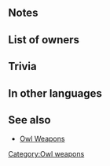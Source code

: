 {{Weapon Infobox
|tagid=SID_グルンアウル
|weaponType=Green Tome
|might=6
|range=2
|effect=During combat, boosts unit's Atk/Spd/Def/Res by number of adjacent allies × 2.
|cost=200
|exclusive=0
|userVersion1=Closed
|userVersion2=Open
|statModifiers=0,6,0,0,0
|next=Gronnowl+
|promotionRarity=5
|promotionTier=1
|required=Elwind
|SE=se_effect_bird02.flac
|properties=random_all
}}
==Notes==
{{Combat boosts}}
==List of owners==
{{Skill Hero List}}
==Trivia==
{{TomeColorTrivia|gronn}}
==In other languages==
{{OtherLanguages
|japanese=グルンアウル
|german=Gronneule
|spanishEU=Búho glauco
|spanishLA=Búho jade
|french=Ailes émeraude
|italian=Viridegufo
|chineseTW=翠綠夜梟
|portuguese=Coruja jade
}}
==See also==
* [[Owl Weapons]]
{{Weapons Navbox}}
[[Category:Owl weapons]]